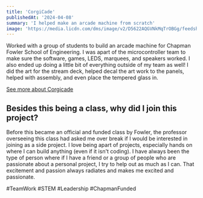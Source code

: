 ```yaml
---
title: 'CorgiCade'
publishedAt: '2024-04-08'
summary: 'I helped make an arcade machine from scratch'
image: 'https://media.licdn.com/dms/image/v2/D5622AQGVNkMqTrOBGg/feedshare-shrink_1280/feedshare-shrink_1280/0/1715900044791?e=1731542400&v=beta&t=kmOf9o3WkdrUtquNTo0biLKxt2ST61HJAAJgmMgEkT8'
---
```


Worked with a group of students to build an arcade machine for Chapman Fowler School of Engineering. 
I was apart of the microcontroller team to make sure the software, games, LEDS, marquees, and speakers worked. 
I also ended up doing a little bit of everything outside of my team as well! I did the art for the stream deck, helped decal the
art work to the panels, helped with assembly, and even place the tempered glass in.

[See more about Corgicade](https://www.linkedin.com/feed/update/urn:li:activity:7197006432800497665/)

## Besides this being a class, why did I join this project?

Before this became an official and funded class by Fowler, the professor overseeing this class had asked me over break if I would 
be interested in joining as a side project. I love being apart of projects, especially hands on where I can build anything (even if it isn't coding). 
I have always been the type of person where if I have a friend or a group of people who are passionate about a personal project, I try to help out as much 
as I can. That excitement and passion always radiates and makes me excited and passionate.

#TeamWork #STEM #Leadership #ChapmanFunded
